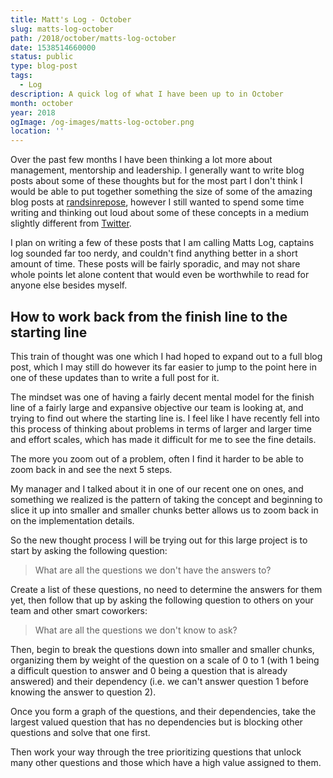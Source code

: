```yaml
---
title: Matt's Log - October
slug: matts-log-october
path: /2018/october/matts-log-october
date: 1538514660000
status: public
type: blog-post
tags:
  - Log
description: A quick log of what I have been up to in October
month: october
year: 2018
ogImage: /og-images/matts-log-october.png
location: ''
---
```



Over the past few months I have been thinking a lot more about management,
mentorship and leadership. I generally want to write blog posts about some of
these thoughts but for the most part I don't think I would be able to put
together something the size of some of the amazing blog posts at
[randsinrepose](http://randsinrepose.com/), however I still wanted to spend some
time writing and thinking out loud about some of these concepts in a medium
slightly different from [Twitter](https://twitter.com/immatthamlin).

I plan on writing a few of these posts that I am calling Matts Log, captains log
sounded far too nerdy, and couldn't find anything better in a short amount of
time. These posts will be fairly sporadic, and may not share whole points let
alone content that would even be worthwhile to read for anyone else besides
myself.

## How to work back from the finish line to the starting line

This train of thought was one which I had hoped to expand out to a full blog
post, which I may still do however its far easier to jump to the point here in
one of these updates than to write a full post for it.

The mindset was one of having a fairly decent mental model for the finish line
of a fairly large and expansive objective our team is looking at, and trying to
find out where the starting line is. I feel like I have recently fell into this
process of thinking about problems in terms of larger and larger time and effort
scales, which has made it difficult for me to see the fine details.

The more you zoom out of a problem, often I find it harder to be able to zoom
back in and see the next 5 steps.

My manager and I talked about it in one of our recent one on ones, and something
we realized is the pattern of taking the concept and beginning to slice it up
into smaller and smaller chunks better allows us to zoom back in on the
implementation details.

So the new thought process I will be trying out for this large project is to
start by asking the following question:

> What are all the questions we don't have the answers to?

Create a list of these questions, no need to determine the answers for them yet,
then follow that up by asking the following question to others on your team and
other smart coworkers:

> What are all the questions we don't know to ask?

Then, begin to break the questions down into smaller and smaller chunks,
organizing them by weight of the question on a scale of 0 to 1 (with 1 being a
difficult question to answer and 0 being a question that is already answered)
and their dependency (i.e. we can't answer question 1 before knowing the answer
to question 2).

Once you form a graph of the questions, and their dependencies, take the largest
valued question that has no dependencies but is blocking other questions and
solve that one first.

Then work your way through the tree prioritizing questions that unlock many
other questions and those which have a high value assigned to them.

